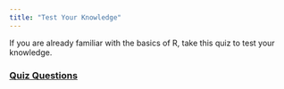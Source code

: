 ```yaml
---
title: "Test Your Knowledge"
---
```


If you are already familiar with the basics of R, take this quiz to test your knowledge.

### [Quiz Questions](https://luckymehra.shinyapps.io/intro_r_quiz/)


